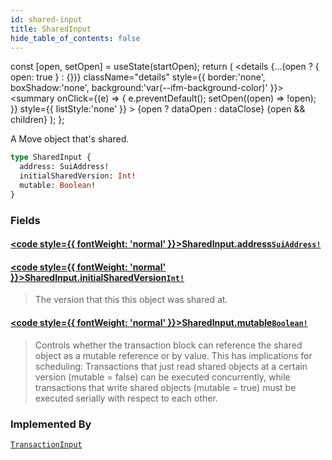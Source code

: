 ```yaml
---
id: shared-input
title: SharedInput
hide_table_of_contents: false
---
```









  const [open, setOpen] = useState(startOpen);
  return (
    <details {...(open ? { open: true } : {})} className="details" style={{ border:'none', boxShadow:'none', background:'var(--ifm-background-color)' }}>
      <summary
        onClick={(e) => {
          e.preventDefault();
          setOpen((open) => !open);
        }}
        style={{ listStyle:'none' }}
      >
      {open ? dataOpen : dataClose}
      </summary>
      {open && children}
    </details>
  );
};








A Move object that's shared.


```graphql
type SharedInput {
  address: SuiAddress!
  initialSharedVersion: Int!
  mutable: Boolean!
}
```




### Fields

#### [<code style={{ fontWeight: 'normal' }}>SharedInput.<b>address</b></code>](#)<Bullet />[`SuiAddress!`](/references/sui-api/graphql/reference/scalars/sui-address) <Badge class="badge badge--secondary" text="non-null"/> <Badge class="badge badge--secondary" text="scalar"/> 
> 
> 
> 
> 

#### [<code style={{ fontWeight: 'normal' }}>SharedInput.<b>initialSharedVersion</b></code>](#)<Bullet />[`Int!`](/references/sui-api/graphql/reference/scalars/int) <Badge class="badge badge--secondary" text="non-null"/> <Badge class="badge badge--secondary" text="scalar"/> 
> 
> 
> The version that this this object was shared at.
> 

#### [<code style={{ fontWeight: 'normal' }}>SharedInput.<b>mutable</b></code>](#)<Bullet />[`Boolean!`](/references/sui-api/graphql/reference/scalars/boolean) <Badge class="badge badge--secondary" text="non-null"/> <Badge class="badge badge--secondary" text="scalar"/> 
> 
> 
> Controls whether the transaction block can reference the shared object as a mutable
> reference or by value. This has implications for scheduling: Transactions that just read
> shared objects at a certain version (mutable = false) can be executed concurrently, while
> transactions that write shared objects (mutable = true) must be executed serially with
> respect to each other.
> 



### Implemented By

[`TransactionInput`](/references/sui-api/graphql/reference/unions/transaction-input)  <Badge class="badge badge--secondary" text="union"/>

